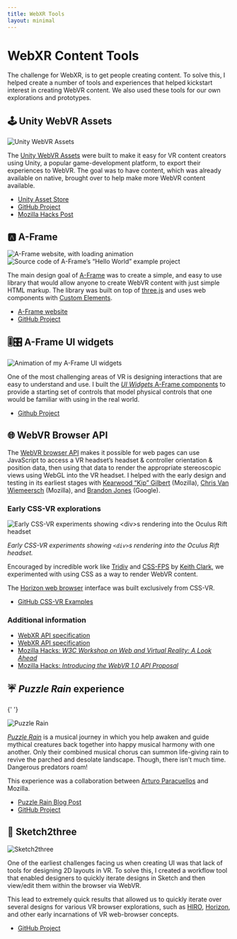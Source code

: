 ```yaml
---
title: WebXR Tools
layout: minimal
---
```



# WebXR Content Tools

The challenge for WebXR, is to get people creating content. To solve this, I helped create a number of tools and experiences that helped kickstart interest in creating WebVR content. We also used these tools for our own explorations and prototypes.

## 🕹 Unity WebVR Assets

<img src={unityAssets} alt="Unity WebVR Assets" />

The [Unity WebVR Assets](https://github.com/mozilla/unity-webvr-export) were built to make it easy for VR content creators using Unity, a popular game-development platform, to export their experiences to WebVR. The goal was to have content, which was already available on native, brought over to help make more WebVR content available.

- [Unity Asset Store](https://assetstore.unity.com/packages/templates/systems/webvr-assets-109152)
- [GitHub Project](https://github.com/mozilla/unity-webvr-export)
- [Mozilla Hacks Post](https://hacks.mozilla.org/2018/02/create-vr-on-the-web-using-unity3d)

## 🅰️ A-Frame

<img src={aframe} alt="A-Frame website, with loading animation" />

<img src={markup} alt="Source code of A-Frame’s “Hello World” example project" />

The main design goal of [A-Frame](https://aframe.io/) was to create a simple, and easy to use library that would allow anyone to create WebVR content with just simple HTML markup. The library was built on top of [three.js](https://threejs.org/) and uses web components with [Custom Elements](https://developer.mozilla.org/en-US/docs/Web/Web_Components/Using_custom_elements).

- [A-Frame website](https://aframe.io)
- [GitHub Project](https://github.com/aframevr/aframe)

## 🎚🎛 A-Frame UI widgets

<img src={uiWidgets} alt="Animation of my A-Frame UI widgets" />

One of the most challenging areas of VR is designing interactions that are easy to understand and use. I built the [_UI Widgets_ A-Frame components](https://github.com/caseyyee/aframe-ui-widgets/) to provide a starting set of controls that model physical controls that one would be familiar with using in the real world.

- [Github Project](https://github.com/caseyyee/aframe-ui-widgets/)

## 🌐 WebVR Browser API

<YouTubeEmbed videoId="Le8pTXQqM3s" />

The [WebVR browser API](https://immersive-web.github.io/webvr/spec/1.1/) makes it possible for web pages can use JavaScript to access a VR headset’s headset &amp; controller orientation &amp; position data, then using that data to render the appropriate stereoscopic views using WebGL into the VR headset. I helped with the early design and testing in its earliest stages with [Kearwood “Kip” Gilbert](https://twitter.com/kearwoodgilbert) (Mozilla), [Chris Van Wiemeersch](https://twitter.com/cvanw) (Mozilla), and [Brandon Jones](https://twitter.com/tojiro) (Google).

### Early CSS-VR explorations

<img
  src={cssVr}
  alt="Early CSS-VR experiments showing <div>s rendering into the Oculus Rift headset"
/>

_Early CSS-VR experiments showing <code>&lt;div&gt;</code>s rendering into the Oculus Rift headset._

Encouraged by incredible work like [Tridiv](http://tridiv.com/) and [CSS-FPS](https://keithclark.co.uk/labs/css-fps/) by [Keith Clark](keithclarkcouk), we experimented with using CSS as a way to render WebVR content.

The [Horizon web browser](#horizon) interface was built exclusively from CSS-VR.

- [GitHub CSS-VR Examples](https://github.com/caseyyee/experiment-cssvr)

### Additional information

- [WebXR API specification](https://immersive-web.github.io/webvr/spec/1.1/)
- [WebXR API specification](https://immersive-web.github.io/webxr/)
- [Mozilla Hacks: _W3C Workshop on Web and Virtual Reality: A Look Ahead_](https://hacks.mozilla.org/2016/12/w3c-workshop-on-web-and-virtual-reality-a-look-ahead/)
- [Mozilla Hacks: _Introducing the WebVR 1.0 API Proposal_](https://hacks.mozilla.org/2016/03/introducing-the-webvr-1-0-api-proposal/)

## ☔ _Puzzle Rain_ experience

{' '}

<img src={puzzleRain} alt="Puzzle Rain" />

[_Puzzle Rain_](https://mixedreality.mozilla.org/puzzle-rain/) is a musical journey in which you help awaken and guide mythical creatures back together into happy musical harmony with one another. Only their combined musical chorus can summon life-giving rain to revive the parched and desolate landscape. Though, there isn’t much time. Dangerous predators roam!

This experience was a collaboration between [Arturo Paracuellos](http://unboring.net/) and Mozilla.

- [Puzzle Rain Blog Post](https://blog.mozvr.com/puzzle-rain/)
- [GitHub Project](https://github.com/mozvr/puzzle-rain)

## 🎨 Sketch2three

<img src={sketch2three} alt="Sketch2three" />

One of the earliest challenges facing us when creating UI was that lack of tools for designing 2D layouts in VR. To solve this, I created a workflow tool that enabled designers to quickly iterate designs in Sketch and then view/edit them within the browser via WebVR.

This lead to extremely quick results that allowed us to quickly iterate over several designs for various VR browser explorations, such as [HIRO](#hiro), [Horizon](#horizon), and other early incarnations of VR web-browser concepts.

- [GitHub Project](https://github.com/caseyyee/aframe-ui-widgets/)
